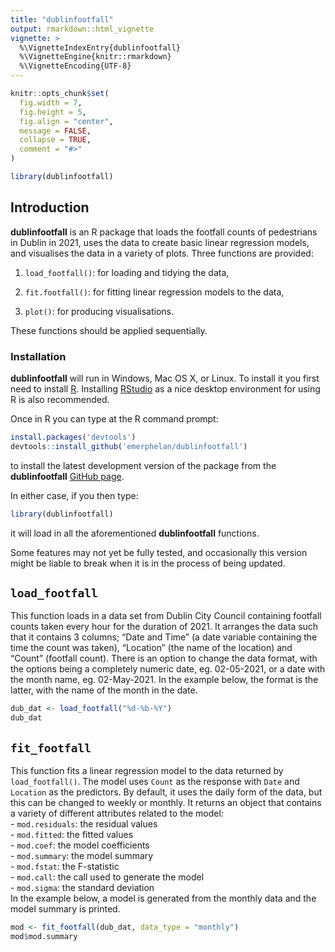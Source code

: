 ```yaml
---
title: "dublinfootfall"
output: rmarkdown::html_vignette
vignette: >
  %\VignetteIndexEntry{dublinfootfall}
  %\VignetteEngine{knitr::rmarkdown}
  %\VignetteEncoding{UTF-8}
---
```


```r
knitr::opts_chunk$set(
  fig.width = 7,
  fig.height = 5,
  fig.align = "center",
  message = FALSE,
  collapse = TRUE,
  comment = "#>"
)
```

```r
library(dublinfootfall)
```

## Introduction

__dublinfootfall__ is an R package that loads the footfall counts of pedestrians in Dublin in 2021, uses the data to create basic linear regression models, and visualises the data in a variety of plots. Three functions are provided:

1. `load_footfall()`: for loading and tidying the data,

2. `fit.footfall()`: for fitting linear regression models to the data,

3. `plot()`: for producing visualisations.

These functions should be applied sequentially.

### Installation

__dublinfootfall__ will run in Windows, Mac OS X, or Linux. To install it you first need to install [R](https://cran.r-project.org/). Installing [RStudio](https://www.rstudio.com/) as a nice desktop environment for using R is also recommended.

Once in R you can type at the R command prompt:

```r
install.packages('devtools')
devtools::install_github('emerphelan/dublinfootfall')
```

to install the latest development version of the package from the __dublinfootfall__ [GitHub page](https://github.com/emerphelan/dublinfootfall). 

In either case, if you then type:

```r
library(dublinfootfall)
```

it will load in all the aforementioned __dublinfootfall__ functions.

Some features may not yet be fully tested, and occasionally this version might be liable to break when it is in the process of being updated. 

## `load_footfall`

This function loads in a data set from Dublin City Council containing footfall counts taken every hour for the duration of 2021. It arranges the data such that it contains 3 columns; "Date and Time" (a date variable containing the time the count was taken), "Location" (the name of the location) and "Count" (footfall count). There is an option to change the data format, with the options being a completely numeric date, eg. 02-05-2021, or a date with the month name, eg. 02-May-2021. In the example below, the format is the latter, with the name of the month in the date.

```r
dub_dat <- load_footfall("%d-%b-%Y")
dub_dat
```

## `fit_footfall`

This function fits a linear regression model to the data returned by `load_footfall()`. The model uses `Count` as the response with `Date` and `Location` as the predictors. By default, it uses the daily form of the data, but this can be changed to weekly or monthly. It returns an object that contains a variety of different attributes related to the model:  
- `mod.residuals`: the residual values  
- `mod.fitted`: the fitted values  
- `mod.coef`: the model coefficients  
- `mod.summary`: the model summary  
- `mod.fstat`: the F-statistic  
- `mod.call`: the call used to generate the model  
- `mod.sigma`: the standard deviation  
In the example below, a model is generated from the monthly data and the model summary is printed.  

```r
mod <- fit_footfall(dub_dat, data_type = "monthly")
mod$mod.summary
```















